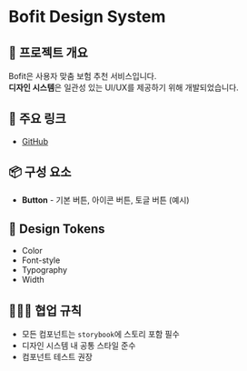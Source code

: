 
<Meta title="Introduction" />

# Bofit Design System

## 📌 프로젝트 개요

Bofit은 사용자 맞춤 보험 추천 서비스입니다.  
**디자인 시스템**은 일관성 있는 UI/UX를 제공하기 위해 개발되었습니다.


## 🔗 주요 링크

- [GitHub](https://github.com/team-bofit/bofit-client)


## 📦 구성 요소

- **Button** - 기본 버튼, 아이콘 버튼, 토글 버튼 (예시)


## 🎨 Design Tokens

- Color
- Font-style
- Typography
- Width


## 🧑🏻‍💻 협업 규칙

- 모든 컴포넌트는 `storybook`에 스토리 포함 필수
- 디자인 시스템 내 공통 스타일 준수
- 컴포넌트 테스트 권장